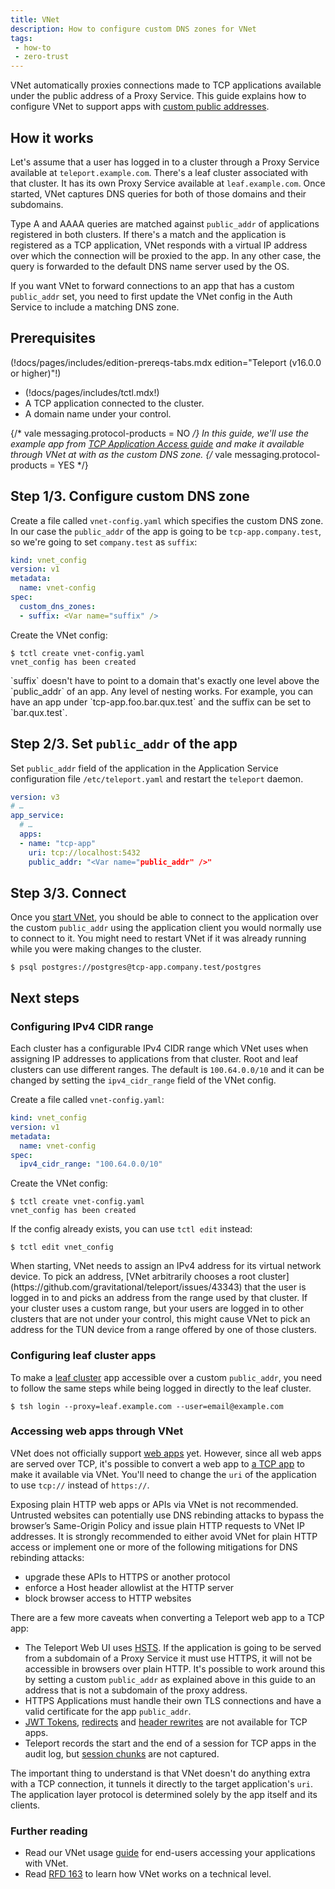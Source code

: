 ```yaml
---
title: VNet
description: How to configure custom DNS zones for VNet
tags:
 - how-to
 - zero-trust
---
```


VNet automatically proxies connections made to TCP applications available under the public address
of a Proxy Service. This guide explains how to configure VNet to support apps with [custom public
addresses](connecting-apps.mdx#customize-public-address).

## How it works

Let's assume that a user has logged in to a cluster through a Proxy Service available at
`teleport.example.com`. There's a leaf cluster associated with that cluster. It has its own Proxy
Service available at `leaf.example.com`. Once started, VNet captures DNS queries for both of those
domains and their subdomains.

Type A and AAAA queries are matched against `public_addr` of applications registered in both
clusters. If there's a match and the application is registered as a TCP application, VNet responds
with a virtual IP address over which the connection will be proxied to the app. In any other
case, the query is forwarded to the default DNS name server used by the OS.

If you want VNet to forward connections to an app that has a custom `public_addr` set, you need
to first update the VNet config in the Auth Service to include a matching DNS zone.

## Prerequisites

(!docs/pages/includes/edition-prereqs-tabs.mdx edition="Teleport (v16.0.0 or higher)"!)

- (!docs/pages/includes/tctl.mdx!)
- A TCP application connected to the cluster.
- A domain name under your control.

{/* vale messaging.protocol-products = NO */}
In this guide, we'll use the example app from [TCP Application Access guide](tcp.mdx) and make it
available through VNet at <Var name="public_addr" initial="tcp-app.company.test"/> with
<Var name="suffix" initial="company.test" /> as the custom DNS zone.
{/* vale messaging.protocol-products = YES */}

## Step 1/3. Configure custom DNS zone

Create a file called `vnet-config.yaml` which specifies the custom DNS zone. In our case the
`public_addr` of the app is going to be `tcp-app.company.test`, so we're going to set
`company.test` as `suffix`:

```yaml
kind: vnet_config
version: v1
metadata:
  name: vnet-config
spec:
  custom_dns_zones:
  - suffix: <Var name="suffix" />
```

Create the VNet config:

```code
$ tctl create vnet-config.yaml
vnet_config has been created
```

<Admonition type="note" title="Relationship between suffix and public_addr">
`suffix` doesn't have to point to a domain that's exactly one level above the `public_addr` of an
app. Any level of nesting works. For example, you can have an app under `tcp-app.foo.bar.qux.test`
and the suffix can be set to `bar.qux.test`.
</Admonition>

## Step 2/3. Set `public_addr` of the app

Set `public_addr` field of the application in the Application Service configuration file
`/etc/teleport.yaml` and restart the `teleport` daemon.

```yaml
version: v3
# …
app_service:
  # …
  apps:
  - name: "tcp-app"
    uri: tcp://localhost:5432
    public_addr: "<Var name="public_addr" />"
```

## Step 3/3. Connect

Once you [start VNet](../../../connect-your-client/vnet.mdx), you should be able to connect to the
application over the custom `public_addr` using the application client you would normally use to
connect to it. You might need to restart VNet if it was already running while you were making
changes to the cluster.

```code
$ psql postgres://postgres@tcp-app.company.test/postgres
```

## Next steps

### Configuring IPv4 CIDR range

Each cluster has a configurable IPv4 CIDR range which VNet uses when assigning IP addresses to
applications from that cluster. Root and leaf clusters can use different ranges. The default is
`100.64.0.0/10` and it can be changed by setting the `ipv4_cidr_range` field of the VNet config.

Create a file called `vnet-config.yaml`:

```yaml
kind: vnet_config
version: v1
metadata:
  name: vnet-config
spec:
  ipv4_cidr_range: "100.64.0.0/10"
```

Create the VNet config:

```code
$ tctl create vnet-config.yaml
vnet_config has been created
```

If the config already exists, you can use `tctl edit` instead:

```
$ tctl edit vnet_config
```

<Admonition type="note" title="IPv4 address of the TUN device">
When starting, VNet needs to assign an IPv4 address for its virtual network device. To pick an
address, [VNet arbitrarily chooses a root
cluster](https://github.com/gravitational/teleport/issues/43343) that the user is logged in to and
picks an address from the range used by that cluster. If your cluster uses a custom range, but your
users are logged in to other clusters that are not under your control, this might cause VNet to pick
an address for the TUN device from a range offered by one of those clusters.
</Admonition>

### Configuring leaf cluster apps

To make a [leaf cluster](../../../zero-trust-access/management/admin/trustedclusters.mdx) app accessible over a custom
`public_addr`, you need to follow the same steps while being logged in directly to the leaf cluster.

```code
$ tsh login --proxy=leaf.example.com --user=email@example.com
```

### Accessing web apps through VNet

VNet does not officially support [web apps](connecting-apps.mdx) yet.
However, since all web apps are served over TCP, it's possible to convert a web
app to [a TCP app](tcp.mdx) to make it available via VNet.
You'll need to change the `uri` of the application to use `tcp://` instead of `https://`.

Exposing plain HTTP web apps or APIs via VNet is not recommended.
Untrusted websites can potentially use DNS rebinding attacks to bypass the
browser’s Same-Origin Policy and issue plain HTTP requests to VNet IP addresses.
It is strongly recommended to either avoid VNet for plain HTTP access or
implement one or more of the following mitigations for DNS rebinding attacks:
- upgrade these APIs to HTTPS or another protocol
- enforce a Host header allowlist at the HTTP server
- block browser access to HTTP websites

There are a few more caveats when converting a Teleport web app to a TCP app:

- The Teleport Web UI uses [HSTS](https://developer.mozilla.org/en-US/docs/Web/HTTP/Headers/Strict-Transport-Security).
  If the application is going to be served from a subdomain of a Proxy Service
  it must use HTTPS, it will not be accessible in browsers over plain HTTP.
  It's possible to work around this by setting a custom `public_addr` as explained
  above in this guide to an address that is not a subdomain of the proxy address.
- HTTPS Applications must handle their own TLS connections and have
  a valid certificate for the app `public_addr`.
- [JWT Tokens](../jwt/introduction.mdx), [redirects](connecting-apps.mdx#rewrite-redirect) and
  [header rewrites](connecting-apps.mdx#headers-passthrough) are not available for TCP apps.
- Teleport records the start and the end of a session for TCP apps in the audit log, but [session
  chunks](../../../reference/architecture/session-recording.mdx) are not captured.

The important thing to understand is that VNet doesn't do anything extra with a
TCP connection, it tunnels it directly to the target application's `uri`.
The application layer protocol is determined solely by the app itself and its
clients.

### Further reading

- Read our VNet usage [guide](../../../connect-your-client/vnet.mdx) for end-users
  accessing your applications with VNet.
- Read [RFD 163](https://github.com/gravitational/teleport/blob/master/rfd/0163-vnet.md) to learn how VNet works on a technical level.
